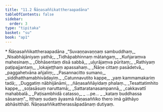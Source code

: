```yaml
---
title: "11.2 Ñāṇasaññikattheraapadāna"
tableOfContents: false
sidebar:
  order: 3
type: "tipitaka"
basket: "su"
book: "ap1"
---
```



<DynamicBreadcrumb />

<Paragraph type="center" book="ap1">
* Ñāṇasaññikattheraapadāna
</Paragraph>

<Division number="7" book="ap1">

<Paragraph number="1860" type="verses" book="ap1">
_“Suvaṇṇavaṇṇaṃ sambuddhaṃ,_  
_Nisabhājāniyaṃ yathā;_  
_Tidhāpabhinnaṃ mātaṅgaṃ,_  
_Kuñjaraṃva mahesinaṃ._  

</Paragraph>

</Division>
<Division number="8" book="ap1">

<Paragraph number="1861" type="verses" book="ap1">
_Obhāsentaṃ disā sabbā,_  
_uḷurājaṃva pūritaṃ;_  
_Rathiyaṃ paṭipajjantaṃ,_  
_lokajeṭṭhaṃ apassahaṃ._  

</Paragraph>

</Division>
<Division number="9" book="ap1">

<Paragraph number="1862" type="verses" book="ap1">
_Ñāṇe cittaṃ pasādetvā,_  
_paggahetvāna añjaliṃ;_  
_Pasannacitto sumano,_  
_siddhatthamabhivādayiṃ._  

</Paragraph>

</Division>
<Division number="10" book="ap1">

<Paragraph number="1863" type="verses" book="ap1">
_Catunnavutito kappe,_  
_yaṃ kammamakariṃ tadā;_  
_Duggatiṃ nābhijānāmi,_  
_ñāṇasaññāyidaṃ phalaṃ._  

</Paragraph>

</Division>
<Division number="11" book="ap1">

<Paragraph number="1864" type="verses" book="ap1">
_Tesattatimhito kappe,_  
_soḷasāsuṃ naruttamā;_  
_Sattaratanasampannā,_  
_cakkavattī mahabbalā._  

</Paragraph>

</Division>
<Division number="12" book="ap1">

<Paragraph number="1865" type="verses" book="ap1">
_Paṭisambhidā catasso,_  
_ …pe… _  
_kataṃ buddhassa sāsanaṃ”._  

</Paragraph>

<Paragraph number="1866" book="ap1">
Itthaṃ sudaṃ āyasmā ñāṇasaññiko thero imā gāthāyo abhāsitthāti.

</Paragraph>
</Division>

<Paragraph number="1867" type="center" book="ap1">
Ñāṇasaññikattherassāpadānaṃ dutiyaṃ.
</Paragraph>